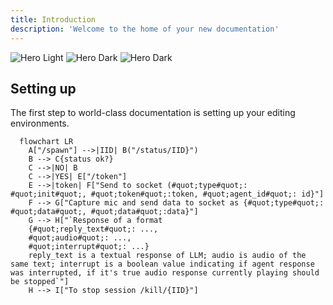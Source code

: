```yaml
---
title: Introduction
description: 'Welcome to the home of your new documentation'
---
```


<img
  className="block dark:hidden"
  src="/images/hero-light.svg"
  alt="Hero Light"
/>
<img
  className="hidden dark:block"
  src="/images/hero-dark.svg"
  alt="Hero Dark"
/>
<img
  className="hidden dark:block"
  src="/images/Untitled diagram-2024-03-21-201047.svg"
  alt="Hero Dark"
/>

## Setting up

The first step to world-class documentation is setting up your editing environments.

```mermaid
  flowchart LR
    A["/spawn"] -->|IID| B("/status/IID}")
    B --> C{status ok?}
    C -->|NO| B
    C -->|YES| E["/token"]
    E -->|token| F["Send to socket (#quot;type#quot;: #quot;init#quot;, #quot;token#quot;:token, #quot;agent_id#quot;: id}"]
    F --> G["Capture mic and send data to socket as {#quot;type#quot;: #quot;data#quot;, #quot;data#quot;:data}"]
    G --> H["`Response of a format
    {#quot;reply_text#quot;: ...,
    #quot;audio#quot;: ...,
    #quot;interrupt#quot;: ...}
    reply_text is a textual response of LLM; audio is audio of the same text; interrupt is a boolean value indicating if agent response was interrupted, if it's true audio response currently playing should be stopped`"]
    H --> I["To stop session /kill/{IID}"]
```
